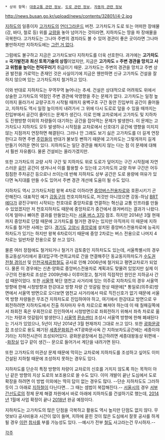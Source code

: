  * 상위 항목: [[대중교통 관련 정보]], [[도로 관련 정보]], [[자동차 관련 정보]]

http://news.busan.go.kr/upload/news/contents/32801//4-2.jpg

[[지하도]]의 일종이자 [[고가차도]]의 [[언더그라운드]] 버전. 고가차도가 도로 또는 어떠한 장애물(강, 바다, 철로 등) 위를 [[교량]]을 놓아 넘어가는 것이라면, 지하차도는 땅을 파 장애물을 극복한다. 고가차도는 그나마 주변의 경치라도 볼 수 있어 경관이 좋은 곳이라면 그나마 볼만하지만 지하차도에는 [[그런 거 없다]].

그럼에도 불구하고 지금은 고가차도보다 지하차도를 더욱 선호한다. 과거에는 '''고가차도 = 국가발전과 최신 토목기술의 상징'''이었지만, 지금은 '''고가차도 = 주변 경관을 망치고 사고 위험을 높이는 천덕꾸러기''' 취급이기 때문. 고가차도는 주변의 경관을 망치고 주변 상권 발전을 가로막는 존재인 것은 사실이기에 지금은 웬만하면 신규 고가차도 건설을 잘 하지 않으며 있는 고가차도까지 철거하고 있다.

이와 반대로 지하차도는 꾸역꾸역 늘어나는 추세. 건설은 상대적으로 어려워도 위에서 상술한 고가차도의 약점인 주변 경관에 악영향을 주는 문제가 없다. 고가차도는 일정 높이까지 올라가서 교량구조가 시작될 때까지 옹벽구조 구간 동안 진입부의 공간이 줄어들고, 지하차도 역시 일정 높이까지 내려가서 그 위에 다시 도로로 덮을 수 있을 때까지는 진입부에서 공간이 줄어드는 문제가 생긴다. 이로 인해 교차로에서 고가차도 및 지하차도 진행방향 이외의 차량들이 대기하는 공간을 잡아먹는 문제가 발생한다. 이 문제는 고가차도나 지하차도 모두 발생하나 시작점을 교차로에서 신호대기 공간에 영향을 미치지 않는 지점까지 연장하면 해결된다. 그러나 안 그래도 보기 싫은 고가차도를 더 길게 연장한다고 하면 주변 [[주민]]들의 반대가 불보듯 뻔하기 때문에 고가차도는 그렇게까지 길게 만들기 어려운 면이 있다. 지하차도는 일단 경관을 해치지 않는 다는 점 이 문제에 대해서 훨씬 자유롭다. 물론 건설비는 올라가겠지만.

또한 고가차도의 교량 시작 구간 및 지하차도 위로 도로가 덮어지는 구간 시작점에 자연스러운 [[유턴]] 공간이 생겨나서 이를 활용할 수 있는데 고가차도의 교량 하부 구간은 어두침침한 주차공간 등으로나 쓰이는데 반해 지하차도 상부 공간은 도로 용량에 여유가 있다면 녹지대를 만들 수도 있어서 주변 경관 개선에 도움이 될 수도 있다.

지하차도 역시 고가차도처럼 왕복 4차로 이하라면 [[중앙버스전용차로]]와 호환시키기 곤란해진다. 대표적인 예가 [[강동구]]의 천호지하차도로, 저것만 아니었으면 강동-하남 [[BRT]]에다가 광진구부터 시작되는 천호대로 중앙차로를 연결하는 혁신급 교통 인프라를 만들 수 있었겠지만 저 천호지하차도 때문에 중앙차로가 중간에서 끊겨버리는 결과가 나왔다. 이게 얼마나 뼈아픈 결과를 만들었는지는 [[서울 버스 370]] 참조. 하지만 2014년 3월 현재까지 중앙차로 단절 때문에 고가차도를 철거한 경우는 있지만 아직까지 이 때문에 지하차도를 철거한 사례는 없다. [[경기도]] [[고양시]] [[중앙로(고양)|중앙로]]에 설치된 중앙버스전용차로에 능곡지하차도가 있기는 하지만 왕복 6차로이기 때문에 중앙 2차로는 버스 전용으로 나머지 4차로는 일반차량 전용으로 잘 쓰고 있다.

물론 여러 장점에도 철거되거나 철거가 검토중인 지하차도도 있는데, 서울특별시의 경우 동교동삼거리에서 홍대입구역-연희교차로 간을 연결해주던 동교동지하차도가 [[수도권 전철 경의선]] 및 [[인천국제공항철도]] 공사로 인해 2006년에 철거되고 평면교차로가 되었다. 물론 이 경우에는 신촌·양화로 중앙버스전용차로 계획과도 맞물려 있었지만 실제 이 구간의 전용차로 조성은 2009년에나 이루어졌고, 철거의 직접적인 원인은 지하공사 간섭 때문이었다. 또한 [[서울역]] 북단 염천교 사거리에 있는 의주로 지하차도의 경우 서울역방향에 한해 시청방향과 한강대교 방향 차량 간 엇갈림 현상 때문에[* 통일로(의주로)방면에서 서울역 방면으로 오다보면 염천교 사거리에서 따로 직진신호가 없기 때문에 서울역 방향 차량들은 무조건 지하차도로 진입하여야 하고, 여기에서 한강대교 방면으로 우회전하려면 지하차도에서 진출 하자마자 우측 차로으로 빠져야 하는데 이 때 칠패길쪽에서 좌회전 혹은 우회전으로 진인하여서 시청방면으로 좌회전하기 위해서 좌측 차로로 옮기는 차량과 엇갈림이 발생한다.] [[서울역]] [[환승센터]] 조성시 서울역 방향에 한해 폐쇄된다는 기사가 있었으나, 5년이 지난 2014년 3월 현재까지 그대로 쓰고 있다. 또한 [[광화문광장]] 조성으로 용도 폐기된 [[세종문화회관]]-KT광화문사옥 간 지하보차도공간에는 세종이야기라는 지하전시관이 조성되어있다. 광화문광장에서 접근하려면 세종대왕동상 뒤편에 --[[화장실]] 입구 같이 생긴-- 문으로 들어가서 계단을 내려가면 된다.

또한 고가차도의 미관상 문제 때문에 막히는 교차로에 지하차도를 조성하고 싶어도 이미 건설된 지하철 때문에 조성하지 못하는 경우도 있다.

지하차도를 단순히 특정 방향의 차량이 교차로의 신호를 거치지 않도록 하는 목적이 아닌 같은 방향의 지상 도로의 보조용으로 쓸 수도 있다. 이미 개발이 끝난 도심에서 도로 확장을 하려면 이 방법 이외에는 딱히 답이 없는 경우도 많다. --단순 지하차도도 그러하듯이 그 아래로 [[지하철]]이 다닌다면... 그 때는 셈법이 복잡해진다.-- [[서울시]]의 경우 [[서부간선도로]]의 정체 문제 해결 차원에서 바로 아래에 지하차도를 건설하기로 했는데, [[2014년]] 1월에 사업 확정이 끝나 [[2018년]] 완공 예정이다.

지하차도는 고가차도의 많은 단점을 극복하고 활용도 역시 높지만 단점도 없지 않다. 무엇보다 공사비용과 시간이 많이 들며, 지하에 묻힌 것이 많은 도심에서 잘못 공사를 하게 될 경우 [[대구 지하철 공사장 가스폭발 참사|이런]] [[구포 무궁화호 열차 전복 사고|참사]]를 부를 가능성도 있다. --예시가 전부 [[철도]] 사고라는건 무시하자.--

[[각주]]
